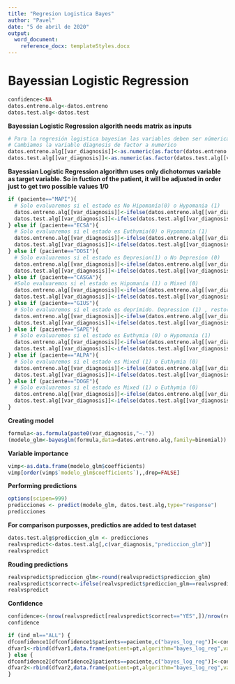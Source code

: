 ---
title: "Regresion Logistica Bayes"
author: "Pavel"
date: "5 de abril de 2020"
output:
  word_document:
    reference_docx: templateStyles.docx
---

# Bayessian Logistic Regression

```{r include=FALSE}
confidence<-NA
datos.entreno.alg<-datos.entreno
datos.test.alg<-datos.test
```

\vspace{3mm}

__Bayessian Logistic Regression algorith needs matrix as inputs__
```{r tidy=TRUE}
# Para la regresión logistica bayesian las variables deben ser númericas
# Cambiamos la variable diagnosis de factor a numerico
datos.entreno.alg[[var_diagnosis]]<-as.numeric(as.factor(datos.entreno.alg[[var_diagnosis]]))
datos.test.alg[[var_diagnosis]]<-as.numeric(as.factor(datos.test.alg[[var_diagnosis]]))
```

__Bayessian Logistic Regression algorithm uses only dichotomus variable as target variable. So in fuction of the patient, it will be adjusted in order just to get two possible values 1/0__

```{r include=FALSE}
if (paciente=="MAPI"){
  # Solo evaluaremos si el estado es No Hipomanía(0) o Hypomania (1)
  datos.entreno.alg[[var_diagnosis]]<-ifelse(datos.entreno.alg[[var_diagnosis]]==1,1,0)
  datos.test.alg[[var_diagnosis]]<-ifelse(datos.test.alg[[var_diagnosis]]==1,1,0)
} else if (paciente=="ECSA"){
  # Solo evaluaremos si el estado es Euthymia(0) o Hypomania (1)
  datos.entreno.alg[[var_diagnosis]]<-ifelse(datos.entreno.alg[[var_diagnosis]]==1,1,0)
  datos.test.alg[[var_diagnosis]]<-ifelse(datos.test.alg[[var_diagnosis]]==1,1,0)
} else if (paciente=="DOSI"){
  # Solo evaluaremos si el estado es Depresion(1) o No Depresion (0)
  datos.entreno.alg[[var_diagnosis]]<-ifelse(datos.entreno.alg[[var_diagnosis]]==-1,1,0)
  datos.test.alg[[var_diagnosis]]<-ifelse(datos.test.alg[[var_diagnosis]]==-1,1,0)
} else if (paciente=="CASGA"){
  #Solo evaluaremos si el estado es Hipomanía (1) o Mixed (0)
  datos.entreno.alg[[var_diagnosis]]<-ifelse(datos.entreno.alg[[var_diagnosis]]==1,1,0)
  datos.test.alg[[var_diagnosis]]<-ifelse(datos.test.alg[[var_diagnosis]]==1,1,0) 
} else if (paciente=="GIUS"){
  # Solo evaluaremos si el estado es deprimido. Depression (1) , resto(0)
  datos.entreno.alg[[var_diagnosis]]<-ifelse(datos.entreno.alg[[var_diagnosis]]==-1,1,0)
  datos.test.alg[[var_diagnosis]]<-ifelse(datos.test.alg[[var_diagnosis]]==-1,1,0)  
} else if (paciente=="SAPE"){
  # Solo evaluaremos si el estado es Euthymia (0) o Hypomania (1)
  datos.entreno.alg[[var_diagnosis]]<-ifelse(datos.entreno.alg[[var_diagnosis]]==1,1,0)
  datos.test.alg[[var_diagnosis]]<-ifelse(datos.test.alg[[var_diagnosis]]==1,1,0)
} else if (paciente=="ALPA"){
  # Solo evaluaremos si el estado es Mixed (1) o Euthymia (0)
  datos.entreno.alg[[var_diagnosis]]<-ifelse(datos.entreno.alg[[var_diagnosis]]==2,1,0)
  datos.test.alg[[var_diagnosis]]<-ifelse(datos.test.alg[[var_diagnosis]]==2,1,0)
} else if (paciente=="DOGE"){
  # Solo evaluaremos si el estado es Mixed (1) o Euthymia (0)
  datos.entreno.alg[[var_diagnosis]]<-ifelse(datos.entreno.alg[[var_diagnosis]]==2,1,0)
  datos.test.alg[[var_diagnosis]]<-ifelse(datos.test.alg[[var_diagnosis]]==2,1,0)
}
```

__Creating model__
```{r tidy=TRUE}
formula<-as.formula(paste0(var_diagnosis,"~."))
(modelo_glm<-bayesglm(formula,data=datos.entreno.alg,family=binomial))
```
\vspace{10mm}

__Variable importance__
```{r tidy=TRUE}
vimp<-as.data.frame(modelo_glm$coefficients)
vimp[order(vimp$`modelo_glm$coefficients`),,drop=FALSE]
```
\vspace{10mm}


__Performing predictions__
```{r tidy=TRUE}
options(scipen=999)
predicciones <- predict(modelo_glm, datos.test.alg,type="response")
predicciones
```
\vspace{10mm}


__For comparison purposses, predictios are added to test dataset__
```{r tidy=TRUE}
datos.test.alg$prediccion_glm <- predicciones
realvspredict<-datos.test.alg[,c(var_diagnosis,"prediccion_glm")]
realvspredict
```
\vspace{10mm}


__Rouding predictions__
```{r tidy=TRUE}
realvspredict$prediccion_glm<-round(realvspredict$prediccion_glm)
realvspredict$correct<-ifelse(realvspredict$prediccion_glm==realvspredict[[var_diagnosis]],"YES","NO")
realvspredict
```
\vspace{10mm}

__Confidence__
```{r tidy=TRUE}
confidence<-(nrow(realvspredict[realvspredict$correct=="YES",])/nrow(realvspredict))*100
confidence
```
\vspace{10mm}

```{r include=FALSE}

if (ind_ml=="ALL") {
dfconfidence1[dfconfidence1$patients==paciente,c("bayes_log_reg")]<-confidence
dfvar1<-rbind(dfvar1,data.frame(patient=pt,algorithm="bayes_log_reg",variables=ncol(datos.entreno.alg),obs.train=nrow(datos.entreno.alg),obs.test=nrow(datos.test.alg),states=paste(unique(datos.entreno$E_diagnosis),collapse=",")))
} else {
dfconfidence2[dfconfidence2$patients==paciente,c("bayes_log_reg")]<-confidence
dfvar2<-rbind(dfvar2,data.frame(patient=pt,algorithm="bayes_log_reg",variables=ncol(datos.entreno.alg),obs.train=nrow(datos.entreno.alg),obs.test=nrow(datos.test.alg),states=paste(unique(datos.entreno$E_diagnosis),collapse=",")))
}
```


